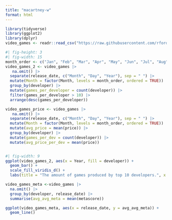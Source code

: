```yaml
---
title: "macartney-w"
format: html
---
```

```r

library(tidyverse)
library(ggplot2)
library(dplyr)
video_games <- readr::read_csv("https://raw.githubusercontent.com/rfordatascience/tidytuesday/main/data/2019/2019-07-30/video_games.csv")
```

```r
#| fig-height: 3
#| fig-width: 15
month_order <- c("Jan", "Feb", "Mar", "Apr", "May", "Jun", "Jul", "Aug", "Sep", "Oct", "Nov", "Dec")
video_games_2 <- video_games |>
   na.omit() |>
  separate(release_date, c("Month", "Day", "Year"), sep = " ") |>
  mutate(Month = factor(Month, levels = month_order, ordered = TRUE)) |>
  group_by(developer) |>
  mutate(games_per_developer = count(developer)) |>
  filter(games_per_developer > 10) |>
  arrange(desc(games_per_developer)) 

video_games_price <- video_games |>
   na.omit() |>
  separate(release_date, c("Month", "Day", "Year"), sep = " ") |>
  mutate(Month = factor(Month, levels = month_order, ordered = TRUE)) |>
  mutate(avg_price = mean(price)) |>
  group_by(developer) |>
  mutate(games_per_dev = count(developer)) |>
  mutate(avg_price_per_dev = mean(price))



```


```r
#| fig-width: 9
ggplot(video_games_2, aes(x = Year, fill = developer)) +
  geom_bar() +
  scale_fill_viridis_d() +
  labs(title = "The amount of games produced by top 10 developers.", x = "Year", y = "Amount of games", color = "Developer", caption = "Data from Tidytuesday(2019-07-30)")
```
```r
video_games_meta <-video_games |>
  na.omit() |>
  group_by(developer, release_date) |>
  summarise(avg_avg_meta = mean(metascore))

ggplot(video_games_meta, aes(x = release_date, y = avg_avg_meta)) +
  geom_line()

  


```

